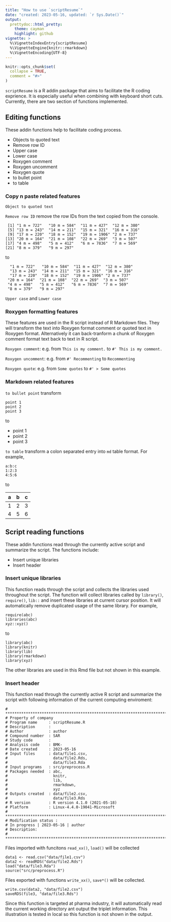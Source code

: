 ---
title: "How to use `scriptResume`"
date: "created: 2023-05-16, updated: `r Sys.Date()`"
output: 
  prettydoc::html_pretty:
    theme: cayman
    highlight: github
vignette: >
  %\VignetteIndexEntry{scriptResume}
  %\VignetteEngine{knitr::rmarkdown}
  %\VignetteEncoding{UTF-8}
---

```{r, include = FALSE}
knitr::opts_chunk$set(
  collapse = TRUE,
  comment = "#>"
)
```

`scriptResume` is a R addin package that aims to facilitate the R coding exprience.
It is especially useful when combining with keyboard short cuts.
Currently, there are two section of functions implemented.


## Editing functions

These addin functions help to facilitate coding process.

- Objects to quoted text
- Remove row ID
- Upper case
- Lower case
- Roxygen comment
- Roxygen uncomment
- Roxygen quote
- to bullet point
- to table

### Copy n paste related features
`Object to quoted text`

`Remove row ID` remove the row IDs from the text copied from the console.

```
 [1] "1 m = 722"   "10 m = 584"  "11 m = 427"  "12 m = 380"
 [5] "13 m = 243"  "14 m = 211"  "15 m = 321"  "16 m = 316"
 [9] "17 m = 220"  "18 m = 152"  "19 m = 1906" "2 m = 737"
[13] "20 m = 164"  "21 m = 108"  "22 m = 269"  "3 m = 507"
[17] "4 m = 498"   "5 m = 412"   "6 m = 7836"  "7 m = 569"
[21] "8 m = 379"   "9 m = 297"
```
to
```
  "1 m = 722"   "10 m = 584"  "11 m = 427"  "12 m = 380"
  "13 m = 243"  "14 m = 211"  "15 m = 321"  "16 m = 316"
  "17 m = 220"  "18 m = 152"  "19 m = 1906" "2 m = 737"
 "20 m = 164"  "21 m = 108"  "22 m = 269"  "3 m = 507"
 "4 m = 498"   "5 m = 412"   "6 m = 7836"  "7 m = 569"
 "8 m = 379"   "9 m = 297"
```

`Upper case` and `Lower case`

### Roxygen formatting features

These features are used in the R script instead of R Markdown files. They will
transform the text into Roxygen format comment or quoted text in Roxygen format.
Alternatively it can back-tranform a chunk of Roxygen comment format text back
to text in R script.

`Roxygen comment`: e.g.
from
`This is my comment.`
to
`#' This is my comment.`

`Roxygen uncomment`: e.g. from `#' Recommenting` to `Recommenting`

`Roxygen quote`: e.g. from `Some quotes` to `#' > Some quotes`

### Markdown related features

`to bullet point` transform
```
point 1
point 2
point 3
```
to

 - point 1
 - point 2
 - point 3

`to table` transform a colon separated entry into `md` table format. For example,

```
a:b:c
1:2:3
4:5:6
```
to

|a|b|c|
| --- | --- | --- |
|1|2|3|
|4|5|6|

## Script reading functions
These addin functions read through the currently active script and summarize the script.
The functions include:

- Insert unique libraries
- Insert header

### Insert unique libraries

This function reads through the script and collects the libraries used throughout
the script. The function will collect libraries called by
`library()`, `require()`, `lib::` and insert these libraries at current cursor
position. It will automatically remove duplicated usage of the same library.
For example,

```
require(abc)
libraries(abc)
xyz::xyz()
```
to

```
library(abc)
library(knitr)
library(lib)
library(rmarkdown)
library(xyz)
```
The other libraries are used in this Rmd file but not shown in this example.

### Insert header

This function read through the currently active R script and summarize the script
with following information of the current computing enviroment:


```
# ******************************************************************************
# Property of company
# Program name     : scriptResume.R
# Description      :
# Author           : author
# Compound number  : SAR
# Study code       :
# Analysis code    : BMK-
# Date created     : 2023-05-16
# Input files      : data/file1.csv,
#                    data/file2.Rds,
#                    data/file3.Rda
# Input programs   : src/preprocess.R
# Packages needed  : abc,
#                    knitr,
#                    lib,
#                    rmarkdown,
#                    xyz
# Outputs created  : data/file2.csv,
#                    data/file3.Rds
# R version        : R version 4.1.0 (2021-05-18)
# Platform         : Linux-4.4.0-19041-Microsoft
# ******************************************************************************
# Modification status :
# In progress | 2023-05-16 | author
# Description:
# ******************************************************************************
```

Files imported with funcitons `read_xx()`, `load()` will be collected

```
data1 <- read.csv("data/file1.csv")
data2 <- readRDS("data/file2.Rds")
load("data/file3.Rda")
source("src/preprocess.R")
```

Files exported with functions `write_xx()`, `save*()` will be collected.

```
write.csv(data2, "data/file2.csv")
saveRDS(file3, "data/file3.Rds")
```

Since this function is targeted at pharma industry, it will automatically read
the current working directory ant output the triplet information. This illustration
is tested in local so this function is not shown in the output.

